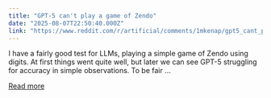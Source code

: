 ```yaml
---
title: "GPT-5 can't play a game of Zendo"
date: "2025-08-07T22:50:40.000Z"
link: "https://www.reddit.com/r/artificial/comments/1mkenap/gpt5_cant_play_a_game_of_zendo/"
---
```


I have a fairly good test for LLMs, playing a simple game of Zendo using digits. At first things went quite well, but later we can see GPT-5 struggling for accuracy in simple observations. To be fair ...

[Read more](https://www.reddit.com/r/artificial/comments/1mkenap/gpt5_cant_play_a_game_of_zendo/)
